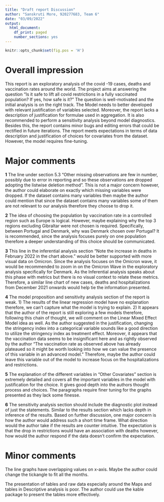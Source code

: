 ```yaml
---
title: "Draft report Discussion"
author: "Sanskruti More, 920277683, Team 6"
date: "03/09/2022"
output:
  html_document:
    df_print: paged
    number_sections: yes
---
```

```r
knitr::opts_chunk$set(fig.pos = 'H')
```



# Overall impression

<span> This report is an exploratory analysis of the covid -19 cases, deaths and vaccination rates around the world. The project aims at answering the question "Is it safe to lift all covid restrictions in a fully vaccinated population? If yes, how safe is it?" The question is well-motivated and the initial analysis is on the right track. The Model needs to better developed with relevant justification of variables selected. Moreover, the report lacks a description of justification for formulae used in aggregation. It is also recommended to perform a sensitivity analysis beyond model diagnostics. Besides this, the report contains minor bugs and editing errors that could be rectified in future iterations. The report meets expectations in terms of data description and justification of choices for covariates from the dataset. However, the model requires fine-tuning.</span>

# Major comments 

<span>**1** 
The line under section 5.3 "Other missing observations are few in number, possibly due to error in reporting and so these observations are dropped adopting the listwise deletion method". This is not a major concern however, the author could elaborate on exactly which missing variables were dropped. If the dataset contains many variables then maybe the author could mention that since the dataset contains many variables some of them are not relevant to our analysis therefore they choose to drop it.</span>

<span>**2** The idea of choosing the population by vaccination rate in a controlled region such as Europe is logical. However, maybe explaining why the top 3 regions excluding Gibraltar were not chosen is required. Specifically, between Portugal and Denmark, why was Denmark chosen over Portugal? It is recommended, since the analysis focuses purely on one population therefore a deeper understanding of this choice should be communicated.</span>

<span>**3** This line in the inferential analysis section "Note the increase in deaths in February 2022 in the chart above." would be better supported with more visual data on Omicron. Since the analysis focuses on the Omicron wave, it would be recommended to zoom in on the Omicron Wave in the exploratory analysis specifically for Denmark. As the Inferential analysis speaks about this phase with metrics but there is no visual context to relate these metrics. Therefore, a similar line chart of new cases, deaths and hospitalizations from December 2021 onwards would help tie the information presented.</span>

<span> **4** The model proposition and sensitivity analysis section of the report is weak. 1) The results of the linear regression model have no explanation therefore, we can't capture what the model is trying to explain. 2) It appears that the author of the report is still exploring a few models therefore, following this chain of thought, we will comment on the Linear Mixed Effect Model idea as well. As the author suggested in the justification, changing the stringency index into a categorical variable sounds like a good direction to utilize the stringency index as treatment effect. Moreover, it appears that the vaccination data seems to be insignificant here and as rightly observed by the author "The vaccination rate as observed above has already plateaued so it might be worth looking into how we can value the presence of this variable in an advanced model." Therefore, maybe the author could leave this variable out of the model to increase focus on the hospitalizations and restrictions.</span>

<span> **5** The explanation of the different variables in "Other Covariates" section is extremely detailed and covers all the important variables in the model with justification for the choice. It gives good depth into the authors thought process and choices. The paragraphs require finer tuning for the graphs presented as they lack some finesse.</span>

<span>**6** The sensitivity analysis section should include the diagnostic plot instead of just the statements. Similar to the results section which lacks depth in inference of the results. Based on further discussion, one major concern is how the author would address such a short time frame. What direction would the author take  if the results are counter intuitive. The expectation is that the drop in restrictions would have an association with deaths however, how would the author respond if the data doesn't confirm the expectation.</span>



# Minor comments 

<span>The line graphs have overlapping values on x-axis. Maybe the author could change the tickangle to fit all the months.</span>

<span>The presentation of tables and raw data especially around the Maps and tables in Descriptive analysis is poor. The author could use the kable package to present the tables more effectively.</span>




